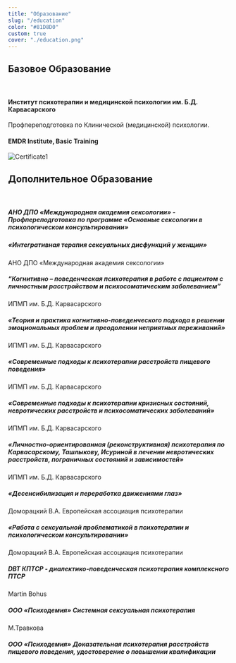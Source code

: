 ```yaml
---
title: "Образование"
slug: "/education"
color: "#81D8D0"
custom: true
cover: "./education.png"
---
```


<div style={{ margin: `0 auto`, maxWidth: `70ch`, padding: `2rem` }}>

## Базовое Образование

<br/>

#### Институт психотерапии и медицинской психологии им. Б.Д. Карвасарского
Профпереподготовка по Клинической (медицинской) психологии.

#### EMDR Institute, Basic Training

![Certificate1](../../../files/diploma.jpg)

## Дополнительное Образование

<br/>

##### АНО ДПО «Международная академия сексологии» - Профпереподготовка по программе «Основные сексологии в психологическом консультировании» 

##### «Интегративная терапия сексуальных дисфункций у женщин»
АНО ДПО «Международная академия сексологии»

##### “Когнитивно – поведенческая психотерапия в работе с пациентом с личностным расстройством и психосоматическим заболеванием”
ИПМП им. Б.Д. Карвасарского 

##### «Теория и практика когнитивно-поведенческого подхода в решении эмоциональных проблем и преодолении неприятных переживаний» 
ИПМП им. Б.Д. Карвасарского

##### «Современные подходы к психотерапии  расстройств пищевого поведения»
ИПМП им. Б.Д. Карвасарского 

##### «Современные подходы к психотерапии кризисных состояний, невротических расстройств и психосоматических заболеваний» 
ИПМП им. Б.Д. Карвасарского

##### «Личностно-ориентированная (реконструктивная) психотерапия по Карвасарскому, Ташлыкову, Исуриной в лечении невротических расстройств, пограничных состояний и зависимостей»
ИПМП им. Б.Д. Карвасарского

##### «Десенсибилизация и переработка движениями глаз»
Доморацкий В.А. Европейская ассоциация психотерапии 

##### «Работа с сексуальной проблематикой в психотерапии и психологическом консультировании»
Доморацкий В.А. Европейская ассоциация психотерапии

##### DBT КПТСР - диалектико-поведенческая психотерапия комплексного ПТСР
Martin Bohus

##### ООО «Психодемия» Системная сексуальная психотерапия 
М.Травкова

##### ООО «Психодемия» Доказательная психотерапия расстройств пищевого поведения, удостоверение о повышении квалификации 


</div>
